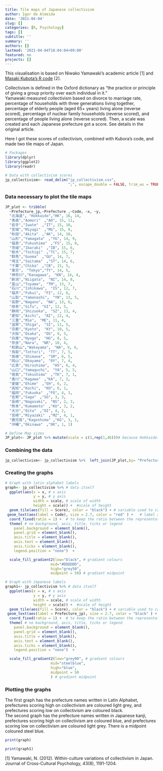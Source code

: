 ---
title: Tile maps of Japanese collectivism
author: Igor de Almeida
date: '2021-04-04'
slug: []
categories: [R, Psychology]
tags: []
subtitle: ''
summary: ''
authors: []
lastmod: '2021-04-04T18:04:04+09:00'
featured: no
projects: []
---


This visualisation is based on Niwako Yamawaki's academic article [1] and [Masaki Kubota's R code](https://qiita.com/masaki_kubota/items/98ddec63492a8d71f9d1)  [2].  

Collectivism is defined in the Oxford dictionary as "the practice or principle of giving a group priority over each individual in it."  
Yamawaki measured collectivism based on divorce to marriage rate, percentage of households with three generations living together, percentage of elderly people (aged 65+ years) living alone (reverse scored), percentage of nuclear family households (reverse scored),  and percentage of people living alone (reverse scored). Then, a scale was created and each Japanese prefecture got a score. See details in the original article.  
  
Here I got these scores of collectivism, combined with Kubora's code, and made two tile maps of Japan.    


```{r, include=TRUE}
# Packages
library(dplyr)
library(ggplot2)
library(readr)
```

```{r "data"}
# Data with collectivism scores
jp_collectivism<- read_delim("jp_collectivism.csv", 
                             ";", escape_double = FALSE, trim_ws = TRUE)

```


### Data necessary to plot the tile maps  

```{r}
JP_plot <- tribble(
  ~Prefecture_jp,~Prefecture ,~Code, ~x, ~y,
  "北海道", "Hokkaido","HK", 16, 14,
  "青森","Aomori"　,"AO", 15, 11,
  "岩手","Iwate"　,"IT", 15, 10,
  "宮城","Miyagi"　,"MG", 15, 9,
  "秋田","Akita"　,"AK", 14, 10,
  "山形","Yamagata"　,"YG", 14, 9,
  "福島","Fukushima"　,"FS", 15, 8,
  "茨城","Ibaraki"　,"IB", 15, 6,
  "栃木","Tochigi"　,"TC", 15, 7,
  "群馬","Gunma"　,"GU", 14, 7,
  "埼玉","Saitama"　,"ST", 14, 6,
  "千葉","Chiba"　,"CB", 15, 5,
  "東京",　"Tokyo","TY", 14, 5,
  "神奈川","Kanagawa",　"KN", 14, 4,
  "新潟","Niigata",　"NI", 14, 8,
  "富山","Toyama",　"TM", 13, 7,
  "石川","Ishikawa",　"IS", 12, 7,
  "福井","Fukui",　"FI", 12, 6,
  "山梨","Yamanashi",　"YN", 13, 5,
  "長野","Nagano",　"NA", 13, 6,
  "岐阜","Gifu",　"GI", 12, 5,
  "静岡","Shizuoka",　"SZ", 13, 4,
  "愛知","Aichi",　"AI", 12, 4,
  "三重","Mie",　"ME", 11, 4,
  "滋賀","Shiga",　"SI", 11, 5,
  "京都","Kyoto",　"KY", 10, 5,
  "大阪","Osaka",　"OS", 9, 5,
  "兵庫","Hyogo",　"HG", 8, 5,
  "奈良","Nara",　"NR", 10, 4,
  "和歌山","Wakayama",　"WA", 9, 4,
  "鳥取","Tottori",　"TT", 7, 5,
  "島根","Shimane",　"SM", 6, 5,
  "岡山","Okayama",　"OY", 7, 4,
  "広島","Hiroshima",　"HS", 6, 4,
  "山口","Yamaguchi",　"YA", 5, 5,
  "徳島","Tokushima"　,"TK", 7, 1,
  "香川","Kagawa"　,"KA", 7, 2,
  "愛媛","Ehime"　,"EH", 6, 2,
  "高知","Kochi",　"KO", 6, 1,
  "福岡","Fukuoka"　,"FO", 4, 3,
  "佐賀","Saga"　,"SG", 3, 3,
  "長崎","Nagasaki",　"NS", 2, 3,
  "熊本","Kumamoto"　,"KU", 3, 2,
  "大分","Oita"　,"OI", 4, 2,
  "宮崎","Miyazaki"　,"MZ", 4, 1,
  "鹿児島","Kagoshima" ,"KG", 3, 1,
  "沖縄","Okinawa"　,"OK", 1, 1)

# Define Map sizes
JP_plot<- JP_plot %>% mutate(scale = c(3,rep(1,46)))# because Hokkaido is larger than the other prefectures

```


### Combining the data  
  
```{r}
jp_collectivism<- jp_collectivism %>%  left_join(JP_plot,by= "Prefecture")

```

### Creating the graphs
``` {r}


# Graph with latin alphabet labels
graph<- jp_collectivism %>% # data itself
  ggplot(aes(x = x, # x axis
             y = y, # y axis
             width = scale, # scale of width
             height = scale)) +  #scale of height
  geom_tile(aes(fill = Score), color = "black") + # variable used to calculate the colour filling of the tiles
 geom_text(aes(label = Code), size = 2.7, color = "red" ) +   # label and its size and colour
  coord_fixed(ratio = 1) +  # to keep the ratio between the representation of data and axis
  theme( # no background, axis, title, ticks or legend
    panel.background = element_blank(),
    panel.grid = element_blank(),
    axis.title = element_blank(),
    axis.text = element_blank(),
    axis.ticks = element_blank(),
    legend.position = "none")  +

  scale_fill_gradient2(low="black", # gradient colours
                     mid="#DDDDDD",
                     high="grey50",
                     midpoint = 50) # gradient midpoint

# Graph with Japanese labels
graph1<- jp_collectivism %>% # data itself
  ggplot(aes(x = x, # x axis
             y = y, # y axis
             width = scale, # scale of width
             height = scale)) +  #scale of height
  geom_tile(aes(fill = Score), color = "black") + # variable used to calculate the colour filling of the tiles
 geom_text(aes(label = Prefecture_jp), size = 2.7, color = "black" ) +   # label and its size and colour
  coord_fixed(ratio = 1) +  # to keep the ratio between the representation of data and axis
  theme( # no background, axis, title, ticks or legend
    panel.background = element_blank(),
    panel.grid = element_blank(),
    axis.title = element_blank(),
    axis.text = element_blank(),
    axis.ticks = element_blank(),
    legend.position = "none")  +

  scale_fill_gradient2(low="grey90", # gradient colours
                     mid="steelblue",
                     high="blue",
                     midpoint = 50
                     ) # gradient midpoint

```

### Plotting the graphs  
The first graph has the prefecture names written in Latin Alphabet, prefectures scoring high on collectivism are coloured light grey, and prefectures scoring low on collectivism are coloured black.  
The second graph has the prefecture names written in Japanese kanji, prefectures scoring high on collectivism are coloured blue, and prefectures scoring low on collectivism are coloured light grey. There is a midpoint coloured steel blue.  



```{r}
print(graph)

print(graph1)
```

[1] Yamawaki, N. (2012). Within-culture variations of collectivism in Japan. Journal of Cross-Cultural Psychology, 43(8), 1191-1204.
